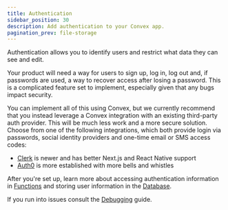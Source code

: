 ```yaml
---
title: Authentication
sidebar_position: 30
description: Add authentication to your Convex app.
pagination_prev: file-storage
---
```


Authentication allows you to identify users and restrict what data they can see
and edit.

Your product will need a way for users to sign up, log in, log out and, if
passwords are used, a way to recover access after losing a password. This is a
complicated feature set to implement, especially given that any bugs impact
security.

You can implement all of this using Convex, but we currently recommend that you
instead leverage a Convex integration with an existing third-party auth
provider. This will be much less work and a more secure solution. Choose from
one of the following integrations, which both provide login via passwords,
social identity providers and one-time email or SMS access codes:

- [Clerk](/docs/auth/clerk.mdx) is newer and has better Next.js and React Native
  support
- [Auth0](/docs/auth/auth0.mdx) is more established with more bells and whistles

After you're set up, learn more about accessing authentication information in
[Functions](/docs/auth/functions-auth.mdx) and storing user information in the
[Database](/docs/auth/database-auth.mdx).

If you run into issues consult the [Debugging](/docs/auth/debug.mdx) guide.

<StackPosts query="sessions" />
